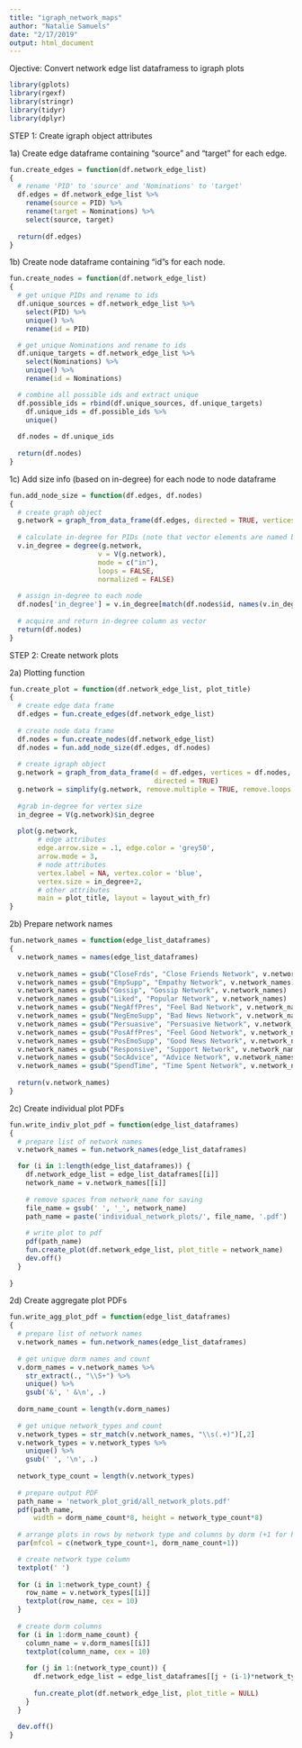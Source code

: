 ```yaml
---
title: "igraph_network_maps"
author: "Natalie Samuels"
date: "2/17/2019"
output: html_document
---
```


Ojective: Convert network edge list dataframess to igraph plots

```r

library(gplots)
library(rgexf)
library(stringr)
library(tidyr)
library(dplyr)

```


STEP 1: Create igraph object attributes

1a) Create edge dataframe containing "source" and "target" for each edge.
```r

fun.create_edges = function(df.network_edge_list) 
{
  # rename 'PID' to 'source' and 'Nominations' to 'target'
  df.edges = df.network_edge_list %>% 
    rename(source = PID) %>% 
    rename(target = Nominations) %>% 
    select(source, target)
  
  return(df.edges)
}

```


1b) Create node dataframe containing "id"s for each node.
```r

fun.create_nodes = function(df.network_edge_list) 
{
  # get unique PIDs and rename to ids
  df.unique_sources = df.network_edge_list %>% 
    select(PID) %>% 
    unique() %>% 
    rename(id = PID)

  # get unique Nominations and rename to ids
  df.unique_targets = df.network_edge_list %>% 
    select(Nominations) %>% 
    unique() %>% 
    rename(id = Nominations)

  # combine all possible ids and extract unique
  df.possible_ids = rbind(df.unique_sources, df.unique_targets)
    df.unique_ids = df.possible_ids %>% 
    unique()
  
  df.nodes = df.unique_ids
  
  return(df.nodes)
}

```


1c) Add size info (based on in-degree) for each node to node dataframe
```r

fun.add_node_size = function(df.edges, df.nodes) 
{
  # create graph object
  g.network = graph_from_data_frame(df.edges, directed = TRUE, vertices = NULL)
  
  # calculate in-degree for PIDs (note that vector elements are named by PID)
  v.in_degree = degree(g.network, 
                      v = V(g.network), 
                      mode = c("in"), 
                      loops = FALSE, 
                      normalized = FALSE)
  
  # assign in-degree to each node
  df.nodes['in_degree'] = v.in_degree[match(df.nodes$id, names(v.in_degree))]
  
  # acquire and return in-degree column as vector
  return(df.nodes)
}

```


STEP 2: Create network plots

2a) Plotting function
```r

fun.create_plot = function(df.network_edge_list, plot_title) 
{
  # create edge data frame
  df.edges = fun.create_edges(df.network_edge_list)
  
  # create node data frame
  df.nodes = fun.create_nodes(df.network_edge_list) 
  df.nodes = fun.add_node_size(df.edges, df.nodes) 
  
  # create igraph object
  g.network = graph_from_data_frame(d = df.edges, vertices = df.nodes, 
                                    directed = TRUE)
  g.network = simplify(g.network, remove.multiple = TRUE, remove.loops = TRUE) 
  
  #grab in-degree for vertex size
  in_degree = V(g.network)$in_degree
  
  plot(g.network, 
       # edge attributes
       edge.arrow.size = .1, edge.color = 'grey50', 
       arrow.mode = 3,
       # node attributes
       vertex.label = NA, vertex.color = 'blue', 
       vertex.size = in_degree+2, 
       # other attributes
       main = plot_title, layout = layout_with_fr)
}

```


2b) Prepare network names
```r

fun.network_names = function(edge_list_dataframes) 
{
  v.network_names = names(edge_list_dataframes)
  
  v.network_names = gsub("CloseFrds", "Close Friends Network", v.network_names)
  v.network_names = gsub("EmpSupp", "Empathy Network", v.network_names)
  v.network_names = gsub("Gossip", "Gossip Network", v.network_names)
  v.network_names = gsub("Liked", "Popular Network", v.network_names)
  v.network_names = gsub("NegAffPres", "Feel Bad Network", v.network_names)
  v.network_names = gsub("NegEmoSupp", "Bad News Network", v.network_names)
  v.network_names = gsub("Persuasive", "Persuasive Network", v.network_names)
  v.network_names = gsub("PosAffPres", "Feel Good Network", v.network_names)
  v.network_names = gsub("PosEmoSupp", "Good News Network", v.network_names)
  v.network_names = gsub("Responsive", "Support Network", v.network_names)
  v.network_names = gsub("SocAdvice", "Advice Network", v.network_names)
  v.network_names = gsub("SpendTime", "Time Spent Network", v.network_names)
  
  return(v.network_names)
}

```


2c) Create individual plot PDFs
```r

fun.write_indiv_plot_pdf = function(edge_list_dataframes) 
{
  # prepare list of network names
  v.network_names = fun.network_names(edge_list_dataframes) 

  for (i in 1:length(edge_list_dataframes)) {
    df.network_edge_list = edge_list_dataframes[[i]]
    network_name = v.network_names[[i]]
    
    # remove spaces from network_name for saving
    file_name = gsub(' ', '_', network_name)
    path_name = paste('individual_network_plots/', file_name, '.pdf')
    
    # write plot to pdf
    pdf(path_name)
    fun.create_plot(df.network_edge_list, plot_title = network_name) 
    dev.off()
  }
  
}

```


2d) Create aggregate plot PDFs
```r

fun.write_agg_plot_pdf = function(edge_list_dataframes) 
{
  # prepare list of network names
  v.network_names = fun.network_names(edge_list_dataframes) 
  
  # get unique dorm names and count
  v.dorm_names = v.network_names %>% 
    str_extract(., "\\S+") %>% 
    unique() %>% 
    gsub('&', ' &\n', .)
  
  dorm_name_count = length(v.dorm_names)
  
  # get unique network_types and count
  v.network_types = str_match(v.network_names, "\\s(.+)")[,2]
  v.network_types = v.network_types %>% 
    unique() %>% 
    gsub(' ', '\n', .)
  
  network_type_count = length(v.network_types)
  
  # prepare output PDF
  path_name = 'network_plot_grid/all_network_plots.pdf'
  pdf(path_name, 
      width = dorm_name_count*8, height = network_type_count*8)
  
  # arrange plots in rows by network type and columns by dorm (+1 for headers)
  par(mfcol = c(network_type_count+1, dorm_name_count+1))

  # create network type column
  textplot(' ')
  
  for (i in 1:network_type_count) {
    row_name = v.network_types[[i]]
    textplot(row_name, cex = 10)
  }
  
  # create dorm columns
  for (i in 1:dorm_name_count) {
    column_name = v.dorm_names[[i]]
    textplot(column_name, cex = 10)
    
    for (j in 1:(network_type_count)) {
      df.network_edge_list = edge_list_dataframes[[j + (i-1)*network_type_count]]
      
      fun.create_plot(df.network_edge_list, plot_title = NULL) 
    }
  }
  
  dev.off()
}

```

